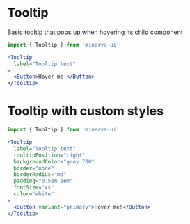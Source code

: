 
<Meta title="Elements|Tooltip" />

# Tooltip

Basic tooltip that pops up when hovering its child component

```js
import { Tooltip } from 'minerva-ui'
```

```jsx
<Tooltip
  label="Tooltip text"
>
  <Button>Hover me!</Button>
</Tooltip>
```

# Tooltip with custom styles

```js
import { Tooltip } from 'minerva-ui'
```

```jsx
<Tooltip
  label="Tooltip text"
  tooltipPosition="right"
  backgroundColor="gray.700"
  border="none"
  borderRadius="md"
  padding="0.5em 1em"
  fontSize="xs"
  color="white"
>
  <Button variant="primary">Hover me!</Button>
</Tooltip>
```

<Props of={Tooltip} />